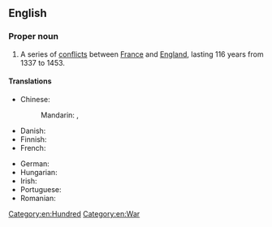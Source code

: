 ==English==
{{wikipedia}}

===Proper noun===
{{en-proper noun|head=the [[hundred|Hundred]] [[years|Years']] [[war|War]]}}

# A series of [[conflicts]] between [[France]] and [[England]], lasting 116 years from 1337 to 1453.

====Translations====
{{trans-top|conflict between France and England}}
* Chinese:
*: Mandarin: {{t+|cmn|百年戰爭}}, {{t+|cmn|百年战争|tr=Bǎinián Zhànzhēng}}
* Danish: {{t|da|Hundredårskrigen}}
* Finnish: {{t|fi|[[satavuotinen]] [[sota]]}}
* French: {{t+|fr|guerre de Cent Ans|f}}
{{trans-mid}}
* German: {{t+|de|Hundertjähriger Krieg|m}}
* Hungarian: {{t|hu|százéves háború}}
* Irish: {{t|ga|Cogadh Céad Bliain|m}}
* Portuguese: {{t|pt|Guerra dos Cem Anos|f}}
* Romanian: {{t|ro|Războiul de o sută de ani|n}}
{{trans-bottom}}

[[Category:en:Hundred]]
[[Category:en:War]]